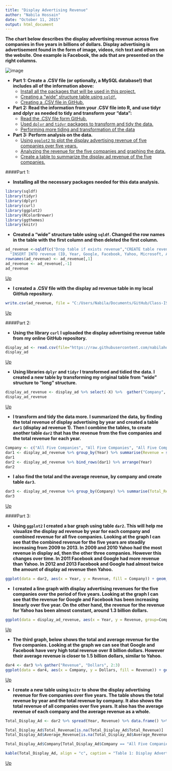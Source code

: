 ```yaml
---
title: "Display Advertising Revenue"
author: "Nabila Hossain"
date: "October 11, 2015"
output: html_document
---
```



__The chart below describes the display advertising revenue across five companies in five years in billions of dollars. Display advertising is advertisement found in the form of image, videos, rich text and others on the website. One example is Facebook, the ads that are presented on the right columns.__ 

![image](https://raw.githubusercontent.com/nabilahossain/Class-IS607/master/Project%202/Display%20Advertising%20Revenue/Display%20Advertising%20Revenue%20by%20Company.png)<a name="A"/>  
  
* __Part 1: Create a .CSV file (or optionally, a MySQL database!) that includes all of the information above:__  
    * [Install all the packages that will be used in this project.](#1a)  
     * [Creating a "wide" structure table using `sqldf`.](#1b)   
     * [Creating a .CSV file in GitHub.](#1c)     
* __Part 2: Read the information from your .CSV file into R, and use tidyr and dplyr as needed to tidy and transform your "data":__   
     * [Read the .CSV file form GitHub.](#2a)    
     * [Used `dplyr` and `tidyr` packages to transform and tidy the data.](#2b)  
     * [Performing more tiding and transformation of the data](#2c)  
* __Part 3: Perform analysis on the data.__   
     * [Using `ggplot2` to plot the display advertising revenue of five companies over five years.](#3a)  
     * [Analyzing the revenue for the five companies and graphing the data.](#3b)  
     * [Create a table to summarize the display ad revenue of the five companies.](#3c) 
   
 

####Part 1:    

* <a name="1a"/>__Installing all the necessary packages needed for this data analysis.__


```r
library(sqldf)
library(tidyr)
library(dplyr)
library(curl)
library(ggplot2)
library(RColorBrewer)
library(ggthemes)
library(knitr)
```

* <a name="1b"/>__Created a "wide" structure table using `sqldf`. Changed the row names in the table with the first column and then deleted the first column.__

```r
ad_revenue <-sqldf(c("Drop table if exists revenue","CREATE table revenue ( ID serial PRIMARY KEY, Year int (10) NOT NULL, Google int NULL, Facebook int NULL, Yahoo int NULL, Microsoft int NULL, AOL int NULL)",
  "INSERT INTO revenue (ID, Year, Google, Facebook, Yahoo, Microsoft, AOL) Values ('1','2009','0.36','0.56', '1.26', '0.37', '0.51'), ('2', '2010','0.86','1.21', '1.43', '0.51', '0.47'), ('3', '2011', '1.67', '1.73', '1.36', '0.6', '0.53'), ('4','2012','2.26','2.18', '1.35','0.9','0.7'), ('5','2013','2.99','3.17','1.27','0.79','0.73')", "Select * From revenue"))
rownames(ad_revenue) <- ad_revenue[,1]
ad_revenue <- ad_revenue[,-1]
ad_revenue
```

[Up](#A)

* <a name="1c"/>__I created a .CSV file with the display ad revenue table in my local GitHub repository.__
 

```r
write.csv(ad_revenue, file = "C:/Users/Nabila/Documents/GitHub/Class-IS607/Project 2/Display Advertising Revenue/Ad_Revenue_Table.csv")
```

[Up](#A)  

####Part 2:    

* <a name="2a"/>__Using the library `curl` I uploaded the display advertising revenue table from my online GitHub repository.__

```r
display_ad <- read.csv(file="https://raw.githubusercontent.com/nabilahossain/Class-IS607/master/Project%202/Display%20Advertising%20Revenue/Ad_Revenue_Table.csv", header=TRUE, sep=",")
display_ad
```

[Up](#A)  


* <a name="2b"/>__Using libraries `dplyr` and `tidyr` I transformed and tidied the data. I created a new table by transforming my original table from "wide" structure to "long" structure.__

```r
display_ad_revenue <- display_ad %>% select(-X) %>%  gather("Company", "Revenue", 2:6)
display_ad_revenue
```

[Up](#A)  


* <a name="2c"/>__I transform and tidy the data more. I summarized the data, by finding the total revenue of display advertising by year and created a table `dar1` (display ad revenue 1). Then I combine the tables, to create another table `dar2` that has the revenue from the five companies and the total revenue for each year.__  
   
```r
Company <- c("All Five Companies", "All Five Companies", "All Five Companies", "All Five Companies", "All Five Companies")
dar1 <- display_ad_revenue %>% group_by(Year) %>% summarise(Revenue = sum(Revenue)) %>% cbind(Company) %>% select(Year, Company, Revenue)
dar1
dar2 <- display_ad_revenue %>% bind_rows(dar1) %>% arrange(Year)
dar2
```
  
 *  __I also find the total and the average revenue, by company and create table `dar3`.__

```r
dar3 <- display_ad_revenue %>% group_by(Company) %>% summarise(Total_Revenue = sum(Revenue), Average_Revenue = mean(Revenue)) %>% data.frame()
dar3
```


[Up](#A)  

####Part 3:    

* <a name="3a"/>__Using `ggplot2` I created a bar graph using table `dar2`. This will help me visualize the display ad revenue by year for each company and combined revenue for all five companies. Looking at the graph I can see that the combined revenue for the five years are steadily increasing from 2009 to 2013. In 2009 and 2010 Yahoo had the most revenue in display ad, then the other three companies. However this changes over time. In 2011 Facebook and Google had more revenue than Yahoo. In 2012 and 2013 Facebook and Google had almost twice the amount of display ad revenue then Yahoo.__ 

```r
ggplot(data = dar2, aes(x = Year, y = Revenue, fill = Company)) + geom_bar(stat ="identity", position="dodge") + scale_fill_brewer(palette = "PuBuGn")  + theme_hc(bgcolor = "darkunica") + scale_colour_hc("darkunica") + ggtitle("Graph 1: Display Advertising Revenue - Throughout the Years") + ylab("Display Ad Revenue in Billions of Dollars")
```

 * __I created a line graph with display advertising revenues for the five companies over the period of five years. Looking at the graph I can see that the revenue for Google and Facebook has been increasing linearly over five year. On the other hand, the revenue for the revenue for Yahoo has been almost constant, around 1.3 billion dollars.__ 
  
```r
ggplot(data = display_ad_revenue, aes(x = Year, y = Revenue, group=Company, color = Company)) + geom_line() + geom_point(aes(shape = Company), size = 3.5) + scale_shape_manual(values = c(7:11)) + theme_igray() + scale_colour_tableau() + theme(legend.position = "top") + ggtitle("Graph 2: Display Ad Revenue across five company in five years") + ylab("Display Ad Revenue in Billions of Dollars")
```

[Up](#A)  


* <a name="3b"/>__The third graph, below shows the total and average revenue for the five companies. Looking at the graph we can see that Google and Facebook have very high total revenue over 8 billion dollars. However their average revenue is closer to 1.5 billion dollars, similar to Yahoo.__

```r
dar4 <- dar3 %>% gather("Revenue", "Dollars", 2:3)
ggplot(data = dar4, aes(x = Company, y = Dollars, fill = Revenue)) + geom_bar(stat ="identity", position="dodge") + theme_solarized() + scale_fill_brewer(palette = "Accent") + geom_text(aes(label = Dollars), hjust=0.5, vjust=-0.5, size=3) + theme(legend.position = "bottom") + ggtitle("Graph 3: Display Ad Revenue for Five Companies.") + ylab("Billions of Dollars")
```

[Up](#A)  


* <a name="3c"/>__I create a new table using `knitr` to show the display advertising revenue for five companies over five years. The table shows the total revenue by year and the total revenue by company. It also shows the total revenue of all companies over five years. It also has the average revenue of each company and the average revenue as a whole.__

```r
Total_Display_Ad <- dar2 %>% spread(Year, Revenue) %>% data.frame() %>% arrange(desc(Company)) %>% select(Company, "2009"=X2009, "2010"=X2010, "2011"=X2011, "2012"=X2012, "2013"=X2013) %>% left_join(dar3, by = "Company")

Total_Display_Ad$Total_Revenue[is.na(Total_Display_Ad$Total_Revenue)]  <- display_ad_revenue %>% summarise(Total_Revenue = sum(Revenue))
Total_Display_Ad$Average_Revenue[is.na(Total_Display_Ad$Average_Revenue)]  <- display_ad_revenue %>% summarise(Average_Revenue= mean(Revenue))

Total_Display_Ad$Company[Total_Display_Ad$Company == "All Five Companies"] <-  "Total"

kable(Total_Display_Ad, align = "c", caption = "Table 1: Display Advertising revenue for five companies in five years.")
```

[Up](#A)  


